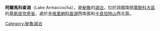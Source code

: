{{coord|13|41|39|S|71|11|14|W|display=title|region:PE_type:waterbody_source:GNS-enwiki}}

'''阿爾馬科查湖'''（Lake Armaccocha），是[[秘魯|秘魯]]的[[湖泊|湖泊]]，位於該國南部[[庫斯科大區|庫斯科大區]]的[[基斯皮坎奇省|基斯皮坎奇省]]，處於[[辛格里納科查湖|辛格里納科查湖]]西南面和[[卡良加特山|卡良加特山]]西北面。

{{Peru-geo-stub}}
[[Category:秘魯湖泊|Category:秘魯湖泊]]